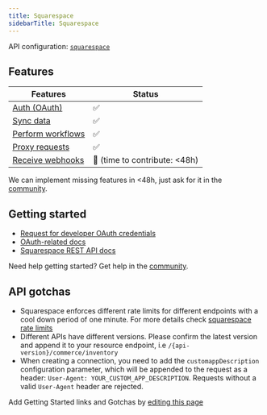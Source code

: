 ```yaml
---
title: Squarespace
sidebarTitle: Squarespace
---
```



<Overview />

API configuration: [`squarespace`](https://nango.dev/providers.yaml)

## Features

| Features | Status |
| - | - |
| [Auth (OAuth)](/guides/getting-started/authorize-an-api-from-your-app) | ✅ |
| [Sync data](/guides/getting-started/read-from-an-api) | ✅ |
| [Perform workflows](/guides/getting-started/write-to-an-api) | ✅ |
| [Proxy requests](/guides/proxy-requests-to-an-api) | ✅ |
| [Receive webhooks](/guides/receive-webhooks-from-an-api) | 🚫 (time to contribute: &lt;48h) |

<Tip>We can implement missing features in &lt;48h, just ask for it in the [community](https://nango.dev/slack).</Tip>

## Getting started

-   [Request for developer OAuth credentials](https://partner.squarespace.com/oauth-form)
-   [OAuth-related docs](https://developers.squarespace.com/oauth)
-   [Squarespace REST API docs](https://developers.squarespace.com/commerce-apis/overview)

<Tip>Need help getting started? Get help in the [community](https://nango.dev/slack).</Tip>

## API gotchas

-   Squarespace enforces different rate limits for different endpoints with a cool down period of one minute. For more details check [squarespace rate limits](https://developers.squarespace.com/commerce-apis/rate-limits)
-   Different APIs have different versions. Please confirm the latest version and append it to your resource endpoint, i.e `/{api-version}/commerce/inventory`
-   When creating a connection, you need to add the `customappDescription` configuration parameter, which will be appended to the request as a header: `User-Agent: YOUR_CUSTOM_APP_DESCRIPTION`. Requests without a valid `User-Agent` header are rejected.

<Note>Add Getting Started links and Gotchas by [editing this page](https://github.com/nangohq/nango/tree/master/docs-v2/integrations/all/squarespace.mdx)</Note>
